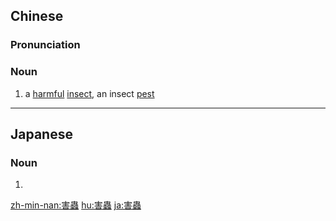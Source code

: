 {{also|害虫}}
==Chinese==
{{zh-forms|s=害虫}}
{{wikipedia|lang=zh}}
{{wikipedia|lang=yue}}

===Pronunciation===
{{zh-pron
|m=hàichóng
|c=hoi6 cung4
|cat=n
}}

===Noun===
{{zh-noun}}

# a [[harmful]] [[insect]], an insect [[pest]]

{{zh-cat|Intermediate}}

----

==Japanese==
{{ja-kanjitab|がい|ちゅう|yomi=o}}

===Noun===
{{ja-noun|shin=害虫|がいちゅう}}

# {{kyujitai spelling of|害虫}}

[[zh-min-nan:害蟲]]
[[hu:害蟲]]
[[ja:害蟲]]